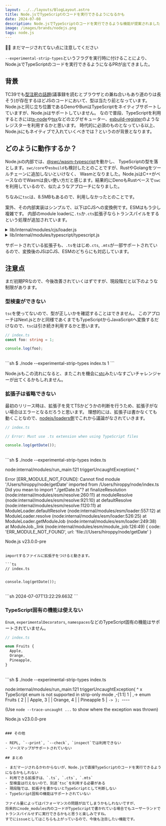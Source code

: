 ```yaml
---
layout: ../../layouts/BlogLayout.astro
title: Node.jsでTypeScriptのコードを実行できるようになるかも
date: 2024-07-08
description: Node.jsでTypeScriptのコードを実行できるような機能が提案されました
image: /images/brands/nodejs.png
tags: node.js
---
```



<OG url="https://github.com/nodejs/node/pull/53725" />

💁‍♀️ まだマージされてない点に注意してください

`--experimental-strip-types`というフラグを実行時に付けることにより、Node.jsでTypeScriptのコードを実行できるようになるPRが出てきました。

## 背景

TC39でも[型注釈の話題](https://github.com/tc39/proposal-type-annotations)(議事録を読むとブラウザとの兼ね合いもあり道のりは長そう)が存在するほどJSのコードにおいて、型は当たり前となっています。
Node.jsと同じ立ち位置であるDenoやBunはTypeScriptをネイティブサポートしていますが、Node.jsはサポートしていません。
なので普段、TypeScriptを利用するときには[ts-node](https://github.com/TypeStrong/ts-node)や[tsx](https://github.com/privatenumber/tsx)などのエグゼキューター、[esbuild-register](https://github.com/egoist/esbuild-register)のようなレジスターを利用するかと思います。
時代的に必須のものとなっている以上、Node.jsにもネイティブで入れていくべきでは？というのが背景となります。

## どのように動作するか？

Node.jsの内部では、[@swc/wasm-typescript](https://swc.rs/docs/references/wasm-typescript)を動かし、
TypeScriptの型を落とします。`swc/core`や`esbuild`も検討したとのことですが、RustやGolangをツールチェーンに追加しないといけなく、
Wasmとなりました。Node.jsはC++がベースなのでWasmは良い使い方だと感じます。結果的にDenoもRustベースで`swc`を利用しているので、似たようなアプローチになりました。

ちなみに`tsc`は、8.5MBもあるので、利用しなかったとのことです。

案外、その内部実装はシンプルで、以下はCJSへの変換例です。ESMはもう少し複雑です。
内部のmodule loaderに`.ts`か`.cts`拡張子ならトランスパイルをするという処理が追加されています。

<details>

<summary>lib/internal/modules/cjs/loader.js</summary>

```js
Module._extensions[".ts"] = function (module, filename) {
  const content = getMaybeCachedSource(module, filename);
  const { parseTScode } = require("internal/modules/typescript/typescript");
  const code = parseTScode(content);
  const pkg = packageJsonReader.getNearestParentPackageJSON(filename);
  // Function require shouldn't be used in ES modules.
  if (pkg?.data.type === "module") {
    if (getOptionValue("--experimental-require-module")) {
      module._compile(content, filename, "module");
      return;
    }
    const parent = module[kModuleParent];
    const parentPath = parent?.filename;
    const packageJsonPath = path.resolve(pkg.path, "package.json");
    const usesEsm = containsModuleSyntax(code, filename);
    const err = new ERR_REQUIRE_ESM(
      filename,
      usesEsm,
      parentPath,
      packageJsonPath,
    );
    throw err;
  }
  module._compile(code, filename, "commonjs");
};

Module._extensions[".cts"] = function (module, filename) {
  const content = getMaybeCachedSource(module, filename);
  const { parseTScode } = require("internal/modules/typescript/typescript");
  const code = parseTScode(content);
  module._compile(code, filename, "commonjs");
};
```

</details>

<details>

<summary>lib/internal/modules/typescript/typescript.js</summary>

```js
"use strict";

const { stringify } = require("internal/modules/helpers");
const { transformSync } = require("internal/deps/swc/wasm");

function parseTScode(source) {
  const result = transformSync(stringify(source), {
    mode: "strip-only",
  });
  return result;
}

module.exports = {
  parseTScode,
};
```

</details>

サポートされている拡張子も、`.ts`をはじめ`.cts`, `.mts`が一部サポートされているので、変換後のJSはCJS、ESMのどちらにも対応しています。

## 注意点

まだ初期PRなので、今後改善されていくはずですが、現段階だと以下のような制限があります。

<OG url="https://github.com/nodejs/loaders/issues/208" />

### 型検査ができない

`tsc`を使ってないので、型が正しいかを確認することはできません。
このアプローチはNext.jsとかと同様であくまでもTypeScriptからJavaScriptへ変換するだけなので、`tsc`は引き続き利用するかと思います。

```ts
// index.ts
const foo: string = 1;

console.log(foo);
```

<br />
```sh $ ./node --experimental-strip-types index.ts 1 ```

Node.jsもこの流れになると、またこれを機会に[stc](https://github.com/dudykr/stc)みたいなすごいチャレンジャーが出てくるかもしれません。

### 拡張子は省略できない

最初のリリース時は、拡張子を見てTSかどうかの判断を行うため、拡張子がない場合はエラーとなるだろうと思います。
理想的には、拡張子は書かなくても動くことなので、[nodejs/loaders側](https://github.com/nodejs/loaders/issues/208)でこれから議論がなされていきます。

```ts
// index.ts

// Error: Must use .ts extension when using TypeScript files

console.log(getDate());
```

<br />
```sh $ ./node --experimental-strip-types index.ts

node:internal/modules/run_main:121
triggerUncaughtException(
^

Error [ERR_MODULE_NOT_FOUND]: Cannot find module '/Users/hiroppy/node/getDate' imported from /Users/hiroppy/node/index.ts
Did you mean to import "./getDate.ts"?
at finalizeResolution (node:internal/modules/esm/resolve:260:11)
at moduleResolve (node:internal/modules/esm/resolve:921:10)
at defaultResolve (node:internal/modules/esm/resolve:1120:11)
at ModuleLoader.defaultResolve (node:internal/modules/esm/loader:557:12)
at ModuleLoader.resolve (node:internal/modules/esm/loader:526:25)
at ModuleLoader.getModuleJob (node:internal/modules/esm/loader:249:38)
at ModuleJob.\_link (node:internal/modules/esm/module_job:126:49) {
code: 'ERR_MODULE_NOT_FOUND',
url: 'file:///Users/hiroppy/node/getDate'
}

Node.js v23.0.0-pre

````

importするファイルに拡張子をつけると動きます。

```ts
// index.ts


console.log(getDate());
````

<br />
```sh 2024-07-07T13:22:29.663Z ```

### TypeScript固有の機能は使えない

`Enum`, `experimentalDecorators`, `namespaces`などのTypeScript固有の機能はサポートされていません。

```ts
// index.ts

enum Fruits {
  Apple,
  Orange,
  Pineapple,
}
```

<br />
```sh $ ./node --experimental-strip-types index.ts

node:internal/modules/run_main:121
triggerUncaughtException(
^
x TypeScript enum is not supported in strip-only mode
,-[1:1]
1 | ,-> enum Fruits {
2 | | Apple,
3 | | Orange,
4 | | Pineapple
5 | `-> };
   `----

(Use `node --trace-uncaught ...` to show where the exception was thrown)

Node.js v23.0.0-pre

```

### その他

- REPL, `--print`, `--check`, `inspect`では利用できない
- ソースマップがサポートされていない

## まとめ

- まだマージされるかわからないが、Node.jsで直接TypeScriptのコードを実行できるようになるかもしれない
- 利用できる拡張子は、`.ts`, `.cts`, `.mts`
- 型検査は行えないので、別途`tsc`を利用する必要がある
- 現段階では、拡張子を書かないとTypeScriptとして判断しない
- TypeScript固有の機能はサポートされていない

ファイル量によってはパフォーマンスの問題が出てしまうかもしれないですが、
将来的にnode_modules内のコードがTypeScriptで書かれている場合でもユーザーランドでトランスパイルせずに実行できるかもと思うと楽しみですね。
すでにissueとしてはこちらも上がっているので、今後も注目したい機能です。
```
